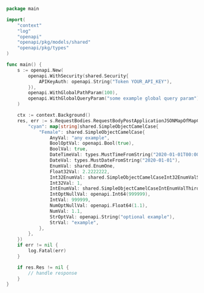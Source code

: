 ```go showLineNumbers copy filename="Request Body Post Application Json Map Of Map Camel Case usage example"
package main

import(
	"context"
	"log"
	"openapi"
	"openapi/pkg/models/shared"
	"openapi/pkg/types"
)

func main() {
    s := openapi.New(
        openapi.WithSecurity(shared.Security{
            APIKeyAuth: openapi.String("Token YOUR_API_KEY"),
        }),
        openapi.WithGlobalPathParam(100),
        openapi.WithGlobalQueryParam("some example global query param"),
    )

    ctx := context.Background()
    res, err := s.RequestBodies.RequestBodyPostApplicationJSONMapOfMapCamelCase(ctx, map[string]map[string]shared.SimpleObjectCamelCase{
        "cyan": map[string]shared.SimpleObjectCamelCase{
            "Female": shared.SimpleObjectCamelCase{
                AnyVal: "any example",
                BoolOptVal: openapi.Bool(true),
                BoolVal: true,
                DateTimeVal: types.MustTimeFromString("2020-01-01T00:00:00Z"),
                DateVal: types.MustDateFromString("2020-01-01"),
                EnumVal: shared.EnumOne,
                Float32Val: 2.2222222,
                Int32EnumVal: shared.SimpleObjectCamelCaseInt32EnumValSixtyNine,
                Int32Val: 1,
                IntEnumVal: shared.SimpleObjectCamelCaseIntEnumValThird,
                IntOptNullVal: openapi.Int64(999999),
                IntVal: 999999,
                NumOptNullVal: openapi.Float64(1.1),
                NumVal: 1.1,
                StrOptVal: openapi.String("optional example"),
                StrVal: "example",
            },
        },
    })
    if err != nil {
        log.Fatal(err)
    }

    if res.Res != nil {
        // handle response
    }
}
```
